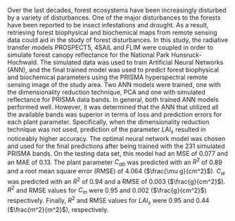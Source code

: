 Over the last decades, forest ecosystems have been increasingly disturbed by a variety of disturbances. One of the major disturbances to the forests have been reported to be insect infestations and drought. As a result, retrieving forest biophysical and biochemical maps from remote sensing data could aid in the study of forest disturbances. In this study, the radiative transfer models PROSPECT5, 4SAIL and FLIM were coupled in order to simulate forest canopy reflectance for the National Park Hunsruck-Hochwald. The simulated data was used to train Artificial Neural Networks (ANN), and the final trained model was used to predict forest biophysical and biochemical parameters using the PRISMA hyperspectral remote sensing image of the study area. Two ANN models were trained, one with the dimensionality reduction technique, PCA and one with simulated reflectance for PRISMA data bands. In general, both trained ANN models performed well. However, it was determined that the ANN that utilized all the available bands was superior in terms of loss and prediction errors for each plant parameter. Specifically, when the dimensionality reduction technique was not used, prediction of the parameter $LAI_{s}$ resulted in noticeably higher accuracy. The optimal neural network model was chosen and used for the final predictions after being trained with the 231 simulated PRISMA bands. On the testing data set, this model had an MSE of 0.077 and an MAE of 0.13. The plant parameter $C_{ab}$ was predicted with an $R^2$ of 0.89 and a root mean square error (RMSE) of 4.064 ($\frac{\mu g}{cm^2}$). $C_{w}$ was predicted with an $R^2$ of 0.94 and a RMSE of 0.003 ($\frac{g}{cm^2}$). $R^2$ and RMSE values for $C_{m}$ were 0.95 and 0.002 ($\frac{g}{cm^2}$) respectively. Finally, $R^2$ and RMSE values for $LAI_{s}$ were 0.95 and 0.44 ($\frac{m^2}{m^2}$), respectively.